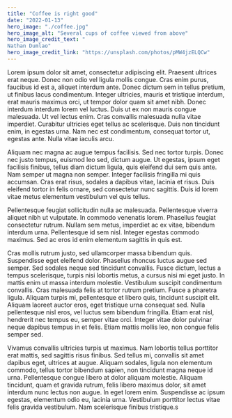 ```yaml
---
title: "Coffee is right good"
date: "2022-01-13"
hero_image: "./coffee.jpg"
hero_image_alt: "Several cups of coffee viewed from above"
hero_image_credit_text: "
Nathan Dumlao"
hero_image_credit_link: "https://unsplash.com/photos/pMW4jzELQCw"
---
```


Lorem ipsum dolor sit amet, consectetur adipiscing elit. Praesent ultrices erat neque. Donec non odio vel ligula mollis congue. Cras enim purus, faucibus id est a, aliquet interdum ante. Donec dictum sem in tellus pretium, ut finibus lacus condimentum. Integer ultricies, mauris et tristique interdum, erat mauris maximus orci, ut tempor dolor quam sit amet nibh. Donec interdum interdum lorem vel luctus. Duis ut ex non mauris congue malesuada. Ut vel lectus enim. Cras convallis malesuada nulla vitae imperdiet. Curabitur ultricies eget tellus ac scelerisque. Duis non tincidunt enim, in egestas urna. Nam nec est condimentum, consequat tortor ut, egestas ante. Nulla vitae iaculis arcu.

Aliquam nec magna ac augue tempus facilisis. Sed nec tortor turpis. Donec nec justo tempus, euismod leo sed, dictum augue. Ut egestas, ipsum eget facilisis finibus, tellus diam dictum ligula, quis eleifend dui sem quis ante. Nam semper ut magna non semper. Integer facilisis fringilla mi quis accumsan. Cras erat risus, sodales a dapibus vitae, lacinia et risus. Duis eleifend tortor in felis ornare, sed consectetur nunc sagittis. Duis id lorem vitae metus elementum vestibulum vel quis tellus.

Pellentesque feugiat sollicitudin nulla ac malesuada. Pellentesque viverra aliquet nibh ut vulputate. In commodo venenatis lorem. Phasellus feugiat consectetur rutrum. Nullam sem metus, imperdiet ac ex vitae, bibendum interdum urna. Pellentesque id sem nisl. Integer egestas commodo maximus. Sed ac eros id enim elementum sagittis in quis est.

Cras mollis rutrum justo, sed ullamcorper massa bibendum quis. Suspendisse eget eleifend dolor. Phasellus rhoncus luctus augue sed semper. Sed sodales neque sed tincidunt convallis. Fusce dictum, lectus a tempus scelerisque, turpis nisi lobortis metus, a cursus nisi mi eget justo. In mattis enim ut massa interdum molestie. Vestibulum suscipit condimentum convallis. Cras malesuada felis at tortor rutrum pretium. Fusce a pharetra ligula. Aliquam turpis mi, pellentesque et libero quis, tincidunt suscipit elit. Aliquam laoreet auctor eros, eget tristique urna consequat sed. Nulla pellentesque nisl eros, vel luctus sem bibendum fringilla. Etiam erat nisl, hendrerit nec tempus eu, semper vitae orci. Integer vitae dolor pulvinar neque dapibus tempus in et felis. Etiam mattis mollis leo, non congue felis semper sed.

Vivamus convallis ultricies turpis ut maximus. Nam lobortis tellus porttitor erat mattis, sed sagittis risus finibus. Sed tellus mi, convallis sit amet dapibus eget, ultrices at augue. Aliquam sodales, ligula non elementum commodo, tellus tortor bibendum sapien, non tincidunt magna neque id urna. Pellentesque congue libero at dolor aliquam molestie. Aliquam tincidunt, quam et gravida rutrum, felis libero maximus dolor, sit amet interdum nunc lectus non augue. In eget lorem enim. Suspendisse ac ipsum egestas, elementum odio eu, lacinia urna. Vestibulum porttitor lectus vitae felis gravida vestibulum. Nam scelerisque finibus tristique.s
